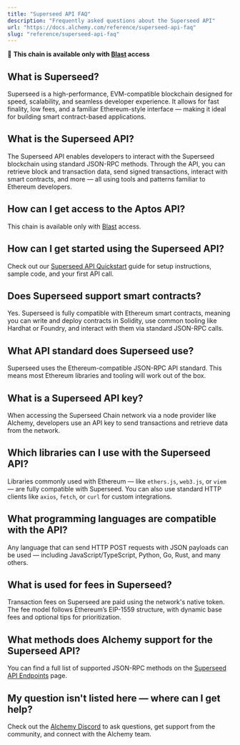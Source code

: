```yaml
---
title: "Superseed API FAQ"
description: "Frequently asked questions about the Superseed API"
url: "https://docs.alchemy.com/reference/superseed-api-faq"
slug: "reference/superseed-api-faq"
---
```


🚀 **This chain is available only with [Blast](/node/blast-api/blast-quickstart) access**

## What is Superseed?

Superseed is a high-performance, EVM-compatible blockchain designed for speed, scalability, and seamless developer experience. It allows for fast finality, low fees, and a familiar Ethereum-style interface — making it ideal for building smart contract-based applications.

## What is the Superseed API?

The Superseed API enables developers to interact with the Superseed blockchain using standard JSON-RPC methods. Through the API, you can retrieve block and transaction data, send signed transactions, interact with smart contracts, and more — all using tools and patterns familiar to Ethereum developers.

## How can I get access to the Aptos API?

This chain is available only with [Blast](/node/blast-api/blast-quickstart) access.

## How can I get started using the Superseed API?

Check out our [Superseed API Quickstart](/reference/superseed-api-quickstart) guide for setup instructions, sample code, and your first API call.

## Does Superseed support smart contracts?

Yes. Superseed is fully compatible with Ethereum smart contracts, meaning you can write and deploy contracts in Solidity, use common tooling like Hardhat or Foundry, and interact with them via standard JSON-RPC calls.

## What API standard does Superseed use?

Superseed uses the Ethereum-compatible JSON-RPC API standard. This means most Ethereum libraries and tooling will work out of the box.

## What is a Superseed API key?

When accessing the Superseed Chain network via a node provider like Alchemy, developers use an API key to send transactions and retrieve data from the network.

## Which libraries can I use with the Superseed API?

Libraries commonly used with Ethereum — like `ethers.js`, `web3.js`, or `viem` — are fully compatible with Superseed. You can also use standard HTTP clients like `axios`, `fetch`, or `curl` for custom integrations.

## What programming languages are compatible with the API?

Any language that can send HTTP POST requests with JSON payloads can be used — including JavaScript/TypeScript, Python, Go, Rust, and many others.

## What is used for fees in Superseed?

Transaction fees on Superseed are paid using the network's native token. The fee model follows Ethereum’s EIP-1559 structure, with dynamic base fees and optional tips for prioritization.

## What methods does Alchemy support for the Superseed API?

You can find a full list of supported JSON-RPC methods on the [Superseed API Endpoints](/node/superseed/superseed-api-endpoints) page.

## My question isn't listed here — where can I get help?

Check out the [Alchemy Discord](https://alchemy.com/discord) to ask questions, get support from the community, and connect with the Alchemy team.
